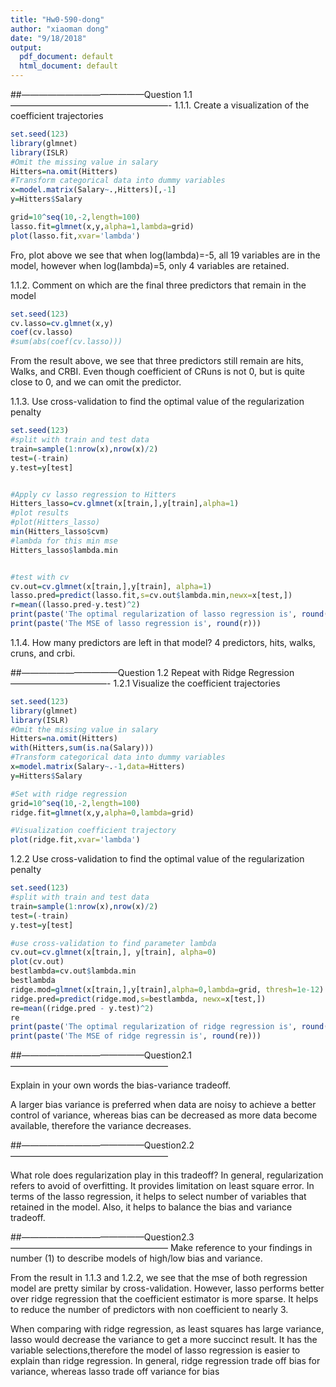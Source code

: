 ```yaml
---
title: "Hw0-590-dong"
author: "xiaoman dong"
date: "9/18/2018"
output:
  pdf_document: default
  html_document: default
---
```



##------------------------------------------Question 1.1-------------------------------------------------------
1.1.1. Create a visualization of the coefficient trajectories

```r
set.seed(123)
library(glmnet)
library(ISLR)
#Omit the missing value in salary
Hitters=na.omit(Hitters)
#Transform categorical data into dummy variables
x=model.matrix(Salary~.,Hitters)[,-1]
y=Hitters$Salary

grid=10^seq(10,-2,length=100)
lasso.fit=glmnet(x,y,alpha=1,lambda=grid)
plot(lasso.fit,xvar='lambda')
```
Fro, plot above we see that when log(lambda)=-5, all 19 variables are in the model, however when log(lambda)=5, only 4 variables are retained.

1.1.2. Comment on which are the final three predictors that remain in the model
```r
set.seed(123)
cv.lasso=cv.glmnet(x,y)
coef(cv.lasso)
#sum(abs(coef(cv.lasso)))
```
From the result above, we see that three predictors still remain are hits,
Walks, and CRBI. Even though coefficient of CRuns is not 0, but is quite close to 0, and we can omit the predictor.


1.1.3. Use cross-validation to find the optimal value of the regularization penalty
```r
set.seed(123)
#split with train and test data
train=sample(1:nrow(x),nrow(x)/2)
test=(-train)
y.test=y[test]


#Apply cv lasso regression to Hitters
Hitters_lasso=cv.glmnet(x[train,],y[train],alpha=1)
#plot results
#plot(Hitters_lasso)
min(Hitters_lasso$cvm)
#lambda for this min mse
Hitters_lasso$lambda.min


#test with cv
cv.out=cv.glmnet(x[train,],y[train], alpha=1)
lasso.pred=predict(lasso.fit,s=cv.out$lambda.min,newx=x[test,])
r=mean((lasso.pred-y.test)^2)
print(paste('The optimal regularization of lasso regression is', round(Hitters_lasso$lambda.min)))
print(paste('The MSE of lasso regression is', round(r)))
```

1.1.4. How many predictors are left in that model?
4 predictors, hits, walks, cruns, and crbi.

##---------------------------------Question 1.2 Repeat with Ridge Regression----------------------------------
1.2.1 Visualize the coefficient trajectories
```r
set.seed(123)
library(glmnet)
library(ISLR)
#Omit the missing value in salary
Hitters=na.omit(Hitters)
with(Hitters,sum(is.na(Salary)))
#Transform categorical data into dummy variables
x=model.matrix(Salary~.-1,data=Hitters)
y=Hitters$Salary

#Set with ridge regression
grid=10^seq(10,-2,length=100)
ridge.fit=glmnet(x,y,alpha=0,lambda=grid)

#Visualization coefficient trajectory
plot(ridge.fit,xvar='lambda')
```
1.2.2 Use cross-validation to find the optimal value of the regularization penalty
```r
set.seed(123)
#split with train and test data
train=sample(1:nrow(x),nrow(x)/2)
test=(-train)
y.test=y[test]

#use cross-validation to find parameter lambda
cv.out=cv.glmnet(x[train,], y[train], alpha=0)
plot(cv.out)
bestlambda=cv.out$lambda.min
bestlambda
ridge.mod=glmnet(x[train,],y[train],alpha=0,lambda=grid, thresh=1e-12)
ridge.pred=predict(ridge.mod,s=bestlambda, newx=x[test,])
re=mean((ridge.pred - y.test)^2)
re
print(paste('The optimal regularization of ridge regression is', round(bestlambda)))
print(paste('The MSE of ridge regressin is', round(re)))
```


##------------------------------------------Question2.1------------------------------------------------------

Explain in your own words the bias-variance tradeoff.

A larger bias variance is preferred when data are noisy to achieve a better control of variance,
whereas bias can be decreased as more data become available, therefore the variance decreases.

##------------------------------------------Question2.2------------------------------------------------------

What role does regularization play in this tradeoff?
In general, regularization refers to avoid of overfitting. It provides limitation on least square error.
In terms of the lasso regression, it helps to select number of variables that retained in the model. Also, it helps to balance the bias and variance tradeoff.

##------------------------------------------Question2.3------------------------------------------------------
Make reference to your findings in number (1) to describe models of high/low bias and variance.

From the result in 1.1.3 and 1.2.2, we see that the mse of both regression model are pretty similar by cross-validation. However, lasso performs better over ridge regression that the coefficient estimator is more sparse. It helps to reduce the number of predictors with non coefficient to nearly 3. 

When comparing with ridge regression, as least squares has large variance, lasso would decrease the variance to get a more succinct result. It has the variable selections,therefore the model of lasso regression is easier to explain than ridge regression. In general, ridge regression trade off bias for variance, whereas lasso trade off variance for bias





